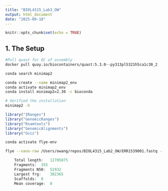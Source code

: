 ```yaml
---
title: "BIOL4315_Lab3_OW"
output: html_document
date: "2025-09-18"
---
```


```r
knitr::opts_chunk$set(echo = TRUE)
```

## 1. The Setup
```bash
#Pull quast for QC of assembly
docker pull quay.io/biocontainers/quast:5.3.0--py313pl5321h5ca1c30_2

conda search minimap2

conda create --name minimap2_env 
conda activate minimap2_env
conda install minimap2=2.30 -c bioconda

# Verified the installation
minimap2 -h
```

```r
library("IRanges")
library("GenomicRanges")
library("Rsamtools")
library("GenomicAlignments")
library("Gviz")
```

```bash
conda activate flye-env

flye --nano-raw /Users/owang/repos/BIOL4315_Lab2_OW/ERR1539001.fastq --out-dir /Users/owang/repos/BIOL4315_Lab3/BIOL4315_Lab3_OW/flye_output --threads 8 --genome-size 12m

```

```r
	Total length:	12705075
	Fragments:	355
	Fragments N50:	52932
	Largest frg:	302365
	Scaffolds:	0
	Mean coverage:	8
```


